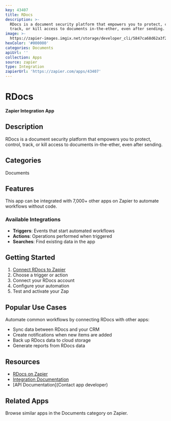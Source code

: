 ```yaml
---
key: 43407
title: RDocs
description: >-
  RDocs is a document security platform that empowers you to protect, control,
  track, or kill access to documents in-the-ether, even after sending.
image: >-
  https://zapier-images.imgix.net/storage/developer_cli/5847ca68d62a3f226a685db9fe8b00c6.png?auto=format%2Ccompress&ixlib=python-3.0.0&q=50
hexColor: '#000000'
categories: Documents
apiUrl: ''
collection: Apps
source: zapier
type: Integration
zapierUrl: 'https://zapier.com/apps/43407'
---
```

# RDocs

**Zapier Integration App**

## Description

RDocs is a document security platform that empowers you to protect, control, track, or kill access to documents in-the-ether, even after sending.

## Categories

Documents

## Features

This app can be integrated with 7,000+ other apps on Zapier to automate workflows without code.

### Available Integrations

- **Triggers**: Events that start automated workflows
- **Actions**: Operations performed when triggered
- **Searches**: Find existing data in the app

## Getting Started

1. [Connect RDocs to Zapier](https://zapier.com/apps/43407)
2. Choose a trigger or action
3. Connect your RDocs account
4. Configure your automation
5. Test and activate your Zap

## Popular Use Cases

Automate common workflows by connecting RDocs with other apps:

- Sync data between RDocs and your CRM
- Create notifications when new items are added
- Back up RDocs data to cloud storage
- Generate reports from RDocs data

## Resources

- [RDocs on Zapier](https://zapier.com/apps/43407)
- [Integration Documentation](https://zapier.com/apps/43407/integrations)
- [API Documentation](Contact app developer)

## Related Apps

Browse similar apps in the Documents category on Zapier.
